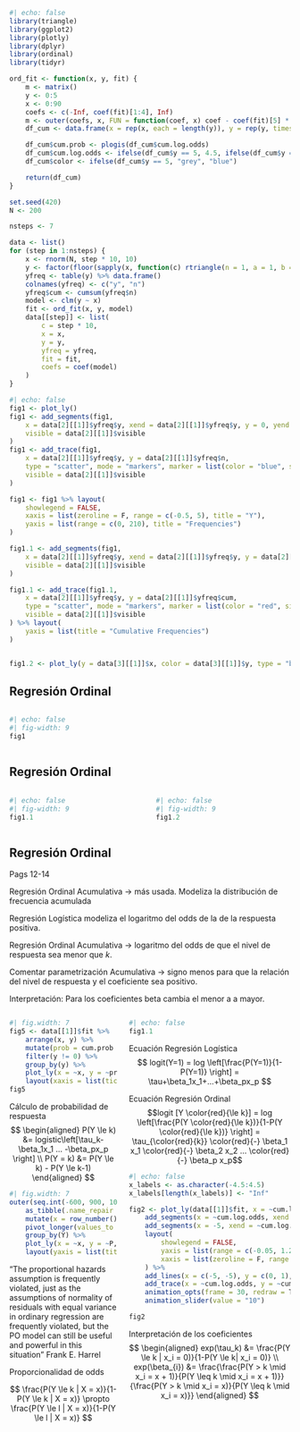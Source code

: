 ```r
#| echo: false
library(triangle)
library(ggplot2)
library(plotly)
library(dplyr)
library(ordinal)
library(tidyr)

ord_fit <- function(x, y, fit) {
    m <- matrix()
    y <- 0:5
    x <- 0:90
    coefs <- c(-Inf, coef(fit)[1:4], Inf)
    m <- outer(coefs, x, FUN = function(coef, x) coef - coef(fit)[5] * x)
    df_cum <- data.frame(x = rep(x, each = length(y)), y = rep(y, times = length(x)), cum.log.odds = c(m))

    df_cum$cum.prob <- plogis(df_cum$cum.log.odds)
    df_cum$cum.log.odds <- ifelse(df_cum$y == 5, 4.5, ifelse(df_cum$y == 0, -5.5, df_cum$cum.log.odds))
    df_cum$color <- ifelse(df_cum$y == 5, "grey", "blue")

    return(df_cum)
}

set.seed(420)
N <- 200

nsteps <- 7

data <- list()
for (step in 1:nsteps) {
    x <- rnorm(N, step * 10, 10)
    y <- factor(floor(sapply(x, function(c) rtriangle(n = 1, a = 1, b = 5.99, c = min(5.99, max(1, c %/% 10))))), levels = 1:5)
    yfreq <- table(y) %>% data.frame()
    colnames(yfreq) <- c("y", "n")
    yfreq$cum <- cumsum(yfreq$n)
    model <- clm(y ~ x)
    fit <- ord_fit(x, y, model)
    data[[step]] <- list(
        c = step * 10,
        x = x,
        y = y,
        yfreq = yfreq,
        fit = fit,
        coefs = coef(model)
    )
}

```

```r
#| echo: false
fig1 <- plot_ly()
fig1 <- add_segments(fig1,
    x = data[2][[1]]$yfreq$y, xend = data[2][[1]]$yfreq$y, y = 0, yend = data[2][[1]]$yfreq$n, line = list(width = 4, color = "blue"),
    visible = data[2][[1]]$visible
)
fig1 <- add_trace(fig1,
    x = data[2][[1]]$yfreq$y, y = data[2][[1]]$yfreq$n,
    type = "scatter", mode = "markers", marker = list(color = "blue", size = 15),
    visible = data[2][[1]]$visible
)

fig1 <- fig1 %>% layout(
    showlegend = FALSE,
    xaxis = list(zeroline = F, range = c(-0.5, 5), title = "Y"),
    yaxis = list(range = c(0, 210), title = "Frequencies")
)

fig1.1 <- add_segments(fig1,
    x = data[2][[1]]$yfreq$y, xend = data[2][[1]]$yfreq$y, y = data[2][[1]]$yfreq$n, yend = data[2][[1]]$yfreq$cum, line = list(width = 4, color = "red", dash = "dash"),
    visible = data[2][[1]]$visible
)

fig1.1 <- add_trace(fig1.1,
    x = data[2][[1]]$yfreq$y, y = data[2][[1]]$yfreq$cum,
    type = "scatter", mode = "markers", marker = list(color = "red", size = 15),
    visible = data[2][[1]]$visible
) %>% layout(
    yaxis = list(title = "Cumulative Frequencies")
)


fig1.2 <- plot_ly(y = data[3][[1]]$x, color = data[3][[1]]$y, type = "box") %>% layout(showlegend = F, xaxis = list(title = "Y"), yaxis = list(title = "X"))
```





## Regresión Ordinal {visibility="uncounted" data-hide-slide-number="true"}


:::::: {.columns}



:::::: {.column width="50%"}

::: {data-id="box1"}

```r
#| echo: false
#| fig-width: 9
fig1
```
:::
::::::
::::::

## Regresión Ordinal {auto-animate=true, visibility="uncounted" data-hide-slide-number="true"}

:::::: {.columns}



:::::: {.column width="50%"}


::: {data-id="box1"}

```r
#| echo: false
#| fig-width: 9
fig1.1
```
::: 

::::::


:::::: {.column width="50%"}

::: {.fragment .fade-left fragment-index=1}

```r
#| echo: false
#| fig-width: 9
fig1.2
```
:::

::::::
::::::


## Regresión Ordinal {auto-animate=true, visibility="uncounted" data-hide-slide-number="true"}


::: {.notes}
Pags 12-14

Regresión Ordinal Acumulativa -> más usada. Modeliza la distribución de frecuencia acumulada

Regresión Logística modeliza el logaritmo del odds de la de la respuesta positiva.

Regresión Ordinal Acumulativa -> logaritmo del odds de que el nivel de respuesta sea menor que $k$.

Comentar parametrización Acumulativa -> signo menos para que la relación del nivel de respuesta y el coeficiente sea positivo.

Interpretación: Para los coeficientes beta cambia el menor a a mayor.
:::

:::::: {.columns}

:::::: {.column width="40%"}



::: {.r-stack}
::: {.fragment .fade-left fragment-index=5}




```r
#| fig.width: 7
fig5 <- data[[1]]$fit %>%
    arrange(x, y) %>%
    mutate(prob = cum.prob - lag(cum.prob)) %>%
    filter(y != 0) %>%
    group_by(y) %>%
    plot_ly(x = ~x, y = ~prob, split = ~y, type = "scatter", mode = "lines") %>%
    layout(xaxis = list(tickvals = "", showticklabels = FALSE))
fig5
```

:::

::: {.fragment .fade-in fragment-index=6}
::: box
[Cálculo de probabilidad de respuesta]{.story}
<br>
$$
\begin{aligned}
P(Y \le k) &= logistic\left[\tau_k-\beta_1x_1 ... -\beta_px_p \right] \\
P(Y = k) &=  P(Y \le k) - P(Y \le k-1)
\end{aligned}
$$
:::

:::


:::

::: {.r-stack}
::: {.fragment .fade-left fragment-index=7}

```r
#| fig.width: 7
outer(seq.int(-600, 900, 10), 1:5, FUN = function(x, y) 1 - plogis(data[[1]]$coefs[y] - data[[1]]$coefs[5] * x)) %>%
    as_tibble(.name_repair = ~ paste(1:5, sep = "")) %>%
    mutate(x = row_number()) %>%
    pivot_longer(values_to = "P", names_to = "Y", cols = 1:5) %>%
    group_by(Y) %>%
    plot_ly(x = ~x, y = ~P, split = ~Y, type = "scatter", mode = "lines") %>%
    layout(yaxis = list(title = "P(Y≥k)"), xaxis = list(tickvals = "", showticklabels = FALSE))
```

:::

::: {.fragment .fade-left fragment-index=8}
::: {.fragment .fade-left fragment-index=9}
::: {.absolute left="0" top="-200px" width="600px" .f4 .cite}
["The proportional hazards assumption is frequently violated, just as the
assumptions of normality of residuals with equal variance in ordinary regression
are frequently violated, but the PO model can still be useful and powerful in
this situation"]{.speech .monash-blue2}
<span>Frank E. Harrel</span>

:::

:::


::: box
[Proporcionalidad de odds]{.story}
<br>

$$
\frac{P(Y \le k | X = x)}{1-P(Y \le k | X = x)} \propto \frac{P(Y \le l | X = x)}{1-P(Y \le l | X = x)}
$$
:::


:::

:::



::::::

:::::: {.column width="60%"}


::: {.r-stack}

::: {data-id="box1"}


```r
#| echo: false
fig1.1
```
:::

::: {.fragment .fade-in-then-out fragment-index=1}
::: {data-id="eq-ordinal"}
::: box
[Ecuación Regresión Logística]{.story}
<br>
$$
logit(Y=1) = log \left[\frac{P(Y=1)}{1-P(Y=1)} \right] = \tau+\beta_1x_1+...+\beta_px_p
$$
:::
:::

:::

::: {.fragment .fade-in fragment-index=2}

::: {data-id="eq-ordinal"}

::: box
[Ecuación Regresión Ordinal]{.story}
<br>
$$logit [Y \color{red}{\le k}] = log \left[\frac{P(Y \color{red}{\le k})}{1-P(Y \color{red}{\le k})} \right] = \tau_{\color{red}{k}} \color{red}{-} \beta_1 x_1 \color{red}{-} \beta_2 x_2 ... \color{red}{-} \beta_p x_p$$
:::
:::
:::


:::


::: {.r-stack}


::: {.fragment .fade-in fragment-index=3}



::: {data-id="box2"}


```r
#| echo: false
x_labels <- as.character(-4.5:4.5)
x_labels[length(x_labels)] <- "Inf"

fig2 <- plot_ly(data[[1]]$fit, x = ~cum.log.odds, y = ~cum.prob) %>%
    add_segments(x = ~cum.log.odds, xend = ~cum.log.odds, y = 0, yend = ~cum.prob, frame = ~x, line = list(dash = "dash"), color = ~color) %>%
    add_segments(x = -5, xend = ~cum.log.odds, y = ~cum.prob, yend = ~cum.prob, frame = ~x, line = list(dash = "dash"), color = ~color) %>%
    layout(
        showlegend = FALSE,
        yaxis = list(range = c(-0.05, 1.2), tickvals = seq(0, 1, 0.2)),
        xaxis = list(zeroline = F, range = c(-5, 5))
    ) %>%
    add_lines(x = c(-5, -5), y = c(0, 1), line = list(color = "black", width = 1)) %>%
    add_trace(x = ~cum.log.odds, y = ~cum.prob, type = "scatter", mode = "lines+markers+text", frame = ~x, line = list(color = "blue", shape = "spline"), marker = list(color = ~color, size = 20), text = ~y, textposition = "middle center", textfont = list(color = "white", size = 12)) %>%
    animation_opts(frame = 30, redraw = T, easing = "linear") %>%
    animation_slider(value = "10")

fig2
```

:::
:::

::: {.fragment fragment-index=4}
::: box
[Interpretación de los coeficientes]{.story}
<br>
$$
\begin{aligned}
exp(\tau_k) &= \frac{P(Y \le k | x_i = 0)}{1-P(Y \le k| x_i = 0)} \\
exp(\beta_{i}) &= \frac{\frac{P(Y > k \mid x_i = x + 1)}{P(Y \leq k \mid x_i = x + 1)}}{\frac{P(Y > k \mid x_i = x)}{P(Y \leq k \mid x_i = x)}}
\end{aligned}
$$
:::

:::



:::

::::::

::::::
